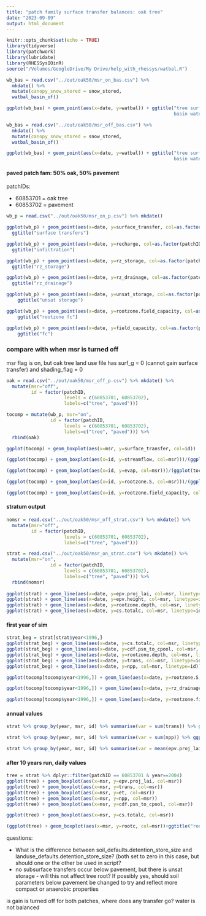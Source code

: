 ```yaml
---
title: "patch family surface transfer balances: oak tree"
date: "2023-09-09"
output: html_document
---
```


```r
knitr::opts_chunk$set(echo = TRUE)
library(tidyverse)
library(patchwork)
library(lubridate)
library(RHESSysIOinR)
source("/Volumes/GoogleDrive/My Drive/help_with_rhessys/watbal.R")
```


```r

wb_bas = read.csv("../out/oak50/msr_on_bas.csv") %>% 
  mkdate() %>% 
  mutate(canopy_snow_stored = snow_stored,                                           canopy_rain_stored = rain_stored) %>%
  watbal_basin_of()

ggplot(wb_bas) + geom_point(aes(x=date, y=watbal)) + ggtitle("tree surf_g = 1; 
                                                             basin water balance")

wb_bas = read.csv("../out/oak50/msr_off_bas.csv") %>% 
  mkdate() %>% 
  mutate(canopy_snow_stored = snow_stored,                                           canopy_rain_stored = rain_stored) %>%
  watbal_basin_of()

ggplot(wb_bas) + geom_point(aes(x=date, y=watbal)) + ggtitle("tree surf_g = 0; 
                                                             basin water balance")

```


#### paved patch fam: 50% oak, 50% pavement 

patchIDs:

- 60853701 = oak tree
- 60853702 = pavement 

```r
wb_p = read.csv("../out/oak50/msr_on_p.csv") %>% mkdate() 

ggplot(wb_p) + geom_point(aes(x=date, y=surface_transfer, col=as.factor(patchID))) + 
  ggtitle("surface transfers")

ggplot(wb_p) + geom_point(aes(x=date, y=recharge, col=as.factor(patchID))) +
  ggtitle("infiltration")

ggplot(wb_p) + geom_point(aes(x=date, y=rz_storage, col=as.factor(patchID)))+
  ggtitle("rz_storage")

ggplot(wb_p) + geom_point(aes(x=date, y=rz_drainage, col=as.factor(patchID)))+
  ggtitle("rz_drainage")

ggplot(wb_p) + geom_point(aes(x=date, y=unsat_storage, col=as.factor(patchID)))+
    ggtitle("unsat storage")

ggplot(wb_p) + geom_point(aes(x=date, y=rootzone.field_capacity, col=as.factor(patchID)))+
    ggtitle("rootzone fc")

ggplot(wb_p) + geom_point(aes(x=date, y=field_capacity, col=as.factor(patchID)))+
    ggtitle("fc")

```

### compare with when msr is turned off

msr flag is on, but oak tree land use file has surf_g = 0 (cannot gain surface transfer) and shading_flag = 0

```r

oak = read.csv("../out/oak50/msr_off_p.csv") %>% mkdate() %>%
  mutate(msr="off",
         id = factor(patchID, 
                     levels = c(60853701, 60853702), 
                     labels=c("tree", "paved")))

tocomp = mutate(wb_p, msr="on",
                id = factor(patchID, 
                     levels = c(60853701, 60853702), 
                     labels=c("tree", "paved"))) %>% 
  rbind(oak)

ggplot(tocomp) + geom_boxplot(aes(x=msr, y=surface_transfer, col=id))

(ggplot(tocomp) + geom_boxplot(aes(x=id, y=streamflow, col=msr)))/(ggplot(tocomp) + geom_line(aes(x=date, y=streamflow, col=msr, linetype=id)))

(ggplot(tocomp) + geom_boxplot(aes(x=id, y=evap, col=msr)))/(ggplot(tocomp) + geom_line(aes(x=date, y=evap, col=msr, linetype=id)))

(ggplot(tocomp) + geom_boxplot(aes(x=id, y=rootzone.S, col=msr)))/(ggplot(tocomp) + geom_line(aes(x=date, y=rootzone.S, col=msr, linetype=id)))

(ggplot(tocomp) + geom_boxplot(aes(x=id, y=rootzone.field_capacity, col=msr)))/(ggplot(tocomp) + geom_line(aes(x=date, y=rootzone.field_capacity, col=msr, linetype=id)))

```

#### stratum output 

```r

nomsr = read.csv("../out/oak50/msr_off_strat.csv") %>% mkdate() %>%
  mutate(msr="off",
         id = factor(patchID, 
                     levels = c(60853701, 60853702), 
                     labels=c("tree", "paved")))

strat = read.csv("../out/oak50/msr_on_strat.csv") %>% mkdate() %>% 
  mutate(msr="on",
                id = factor(patchID, 
                     levels = c(60853701, 60853702), 
                     labels=c("tree", "paved"))) %>% 
  rbind(nomsr)
  
ggplot(strat) + geom_line(aes(x=date, y=epv.proj_lai, col=msr, linetype=id))
ggplot(strat) + geom_line(aes(x=date, y=epv.height, col=msr, linetype=id))
ggplot(strat) + geom_line(aes(x=date, y=rootzone.depth, col=msr, linetype=id))
ggplot(strat) + geom_line(aes(x=date, y=cs.totalc, col=msr, linetype=id))
```

#### first year of sim 

```r
strat_beg = strat[strat$year<1996,]
ggplot(strat_beg) + geom_line(aes(x=date, y=cs.totalc, col=msr, linetype=id))
ggplot(strat_beg) + geom_line(aes(x=date, y=cdf.psn_to_cpool, col=msr, linetype=id))
ggplot(strat_beg) + geom_line(aes(x=date, y=rootzone.depth, col=msr, linetype=id))
ggplot(strat_beg) + geom_line(aes(x=date, y=trans, col=msr, linetype=id))
ggplot(strat_beg) + geom_line(aes(x=date, y=npp, col=msr, linetype=id))

ggplot(tocomp[tocomp$year<1996,]) + geom_line(aes(x=date, y=rootzone.S, col=msr, linetype=id))

ggplot(tocomp[tocomp$year<1996,]) + geom_line(aes(x=date, y=rz_drainage, col=msr, linetype=id)) + facet_grid("msr")

ggplot(tocomp[tocomp$year<1996,]) + geom_line(aes(x=date, y=rootzone.field_capacity, col=msr, linetype=id)) + facet_grid("msr")

```

#### annual values 
```r

strat %>% group_by(year, msr, id) %>% summarise(var = sum(trans)) %>% ggplot() + geom_line(aes(x=year, y=var, col=msr, linetype=id)) + ggtitle("transpiration")

strat %>% group_by(year, msr, id) %>% summarise(var = sum(npp)) %>% ggplot() + geom_line(aes(x=year, y=var, col=msr, linetype=id)) + ggtitle("npp")

strat %>% group_by(year, msr, id) %>% summarise(var = mean(epv.proj_lai)) %>% ggplot() + geom_line(aes(x=year, y=var, col=msr, linetype=id)) + ggtitle("lai")
```

#### after 10 years run, daily values 

```r

tree = strat %>% dplyr::filter(patchID == 60853701 & year==2004)
ggplot(tree) + geom_boxplot(aes(x=msr, y=epv.proj_lai, col=msr))
ggplot(tree) + geom_boxplot(aes(x=msr, y=trans, col=msr))
ggplot(tree) + geom_boxplot(aes(x=msr, y=et, col=msr))
ggplot(tree) + geom_boxplot(aes(x=msr, y=npp, col=msr))
ggplot(tree) + geom_boxplot(aes(x=msr, y=cdf.psn_to_cpool, col=msr))

ggplot(tree) + geom_boxplot(aes(x=msr, y=cs.totalc, col=msr))

(ggplot(tree) + geom_boxplot(aes(x=msr, y=rootc, col=msr))+ggtitle("root C")) + (ggplot(tree) + geom_boxplot(aes(x=msr, y=stemc, col=msr))+ggtitle("stemC")) + (ggplot(tree) + geom_boxplot(aes(x=msr, y=cs.leafc, col=msr))+ggtitle("leafC"))

```

questions: 

- What is the difference between soil_defaults.detention_store_size and landuse_defaults.detention_store_size? (both set to zero in this case, but should one or the other be used in script? 
- no subsurface transfers occur below pavement, but there is unsat storage - will this not affect tree root? If possibly yes, should soil parameters below pavement be changed to try and reflect more compact or anaerobic properties


is gain is turned off for both patches, where does any transfer go? water is not balanced 
